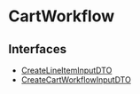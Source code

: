 
# CartWorkflow

## Interfaces

- [CreateLineItemInputDTO](CartWorkflow/interfaces/types.WorkflowTypes.CartWorkflow.CreateLineItemInputDTO.mdx)
- [CreateCartWorkflowInputDTO](CartWorkflow/interfaces/types.WorkflowTypes.CartWorkflow.CreateCartWorkflowInputDTO.mdx)
